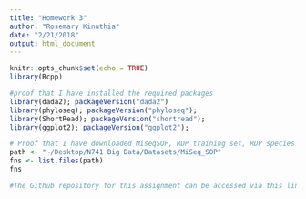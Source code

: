 ```yaml
---
title: "Homework 3"
author: "Rosemary Kinuthia"
date: "2/21/2018"
output: html_document
---
```


```r
knitr::opts_chunk$set(echo = TRUE)
library(Rcpp)
```

```r
#proof that I have installed the required packages
library(dada2); packageVersion("dada2")
library(phyloseq); packageVersion("phyloseq");
library(ShortRead); packageVersion("shortread");
library(ggplot2); packageVersion("ggplot2");
```



```r
# Proof that I have downloaded MiseqSOP, RDP training set, RDP species on my computer
path <- "~/Desktop/N741 Big Data/Datasets/MiSeq_SOP"
fns <- list.files(path)
fns
```

```r
#The Github repository for this assignment can be accessed via this link [https://github.com/RosemaryKinuthia/N741-Homework-3.git](https://github.com/RosemaryKinuthia/N741-Homework-3.git)
```
